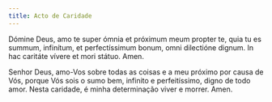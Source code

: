```yaml
---
title: Acto de Caridade
---
```


<div class="side-by-side not-content">

Dómine Deus, amo te super ómnia et próximum meum propter te, quia tu es summum, infinítum, et perfectíssimum bonum, omni dilectióne dignum. In hac caritáte vívere et mori státuo. Amen.

Senhor Deus, amo-Vos sobre todas as coisas e a meu próximo por causa de Vós, porque Vós sois o sumo bem, infinito e perfeitíssimo, digno de todo amor. Nesta caridade, é minha determinação viver e morrer. Amen.

</div>
